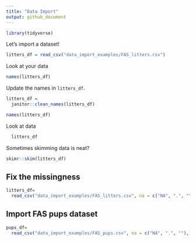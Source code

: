 ```yaml
---
title: "Data Import"
output: github_document
---
```


```r
library(tidyverse)
```

Let's import a dataset!

```r
litters_df = read_csv("data_import_examples/FAS_litters.csv")
```

Look at your data

```r
names(litters_df)
```

Update the names in `litters_df`.

```r
litters_df = 
  janitor::clean_names(litters_df)
```

```r
names(litters_df)
```

Look at data
```r
  litters_df
```


Sometimes skimming data is neat?

```r
skimr::skim(litters_df)
```


## Fix the missingness

```r
litters_df=
  read_csv("data_import_examples/FAS_litters.csv", na = c("NA", ".", ""))
```

## Import FAS pups dataset

```r
pups_df=
  read_csv("data_import_examples/FAS_pups.csv", na = c("NA", ".", ""), skip = 3)
```
